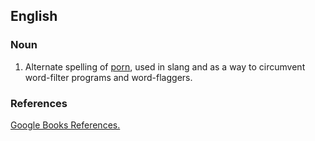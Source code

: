==English==

===Noun===

{{computer}}{{technology}}

#Alternate spelling of [[porn]], used in slang and as a way to circumvent word-filter programs and word-flaggers.

===References===

[http://books.google.com/books?um=1&q=pron+porn+filter&lr=&sa=N&start=500 Google Books References.]